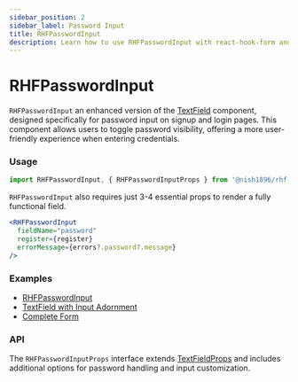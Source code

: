 ```yaml
---
sidebar_position: 2
sidebar_label: Password Input
title: RHFPasswordInput
description: Learn how to use RHFPasswordInput with react-hook-form and Material-UI to create secure and customizable password input fields. Explore key props, examples, and API details to enhance your React forms.
---
```



# RHFPasswordInput

`RHFPasswordInput` an enhanced version of the [TextField](https://mui.com/material-ui/react-text-field/) component,
designed specifically for password input on signup and login pages. 
This component allows users to toggle password visibility, 
offering a more user-friendly experience when entering credentials.

### Usage

```js
import RHFPasswordInput, { RHFPasswordInputProps } from '@nish1896/rhf-mui-components/mui/password-input';
```

`RHFPasswordInput` also requires  just 3-4 essential props to render a fully functional field.

```jsx
<RHFPasswordInput
  fieldName="password"
  register={register}
  errorMessage={errors?.password?.message}
/>
```

### Examples
- [RHFPasswordInput](https://rhf-mui-components-examples.netlify.app/textfield-and-passwordinput)
- [TextField with Input Adornment](https://mui.com/material-ui/react-text-field/#input-adornments)
- [Complete Form](https://rhf-mui-components-examples.netlify.app/complete-form)

### API
The `RHFPasswordInputProps` interface extends [TextFieldProps](https://mui.com/material-ui/api/text-field/) 
and includes additional options for password handling and input customization.

<RHFPasswordInputPropsTable />
